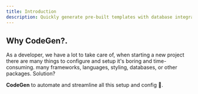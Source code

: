 ```yaml
---
title: Introduction
description: Quickly generate pre-built templates with database integration and customizable styles. Start your projects faster and focus on building amazing applications!
---
```

 

## Why CodeGen?.

As a developer, we have a lot to take care of, when starting a new project there are many things to configure and setup it's boring and time-consuming. many frameworks, languages, styling, databases, or other packages. Solution?

**CodeGen** to automate and streamline all this setup and config 🚀.




